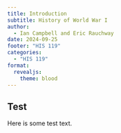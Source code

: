 ```yaml
---
title: Introduction
subtitle: History of World War I
author: 
  - Ian Campbell and Eric Rauchway
date: 2024-09-25
footer: "HIS 119"
categories:
  - "HIS 119"
format:
  revealjs:
    theme: blood
---
```


## Test
Here is some test text.